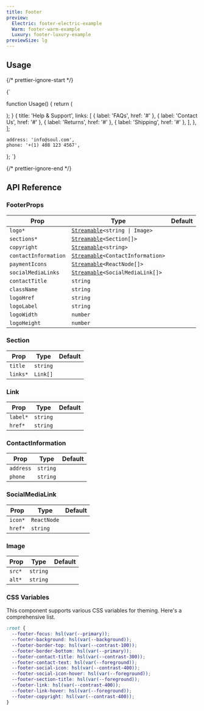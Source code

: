 ```yaml
---
title: Footer
preview:
  Electric: footer-electric-example
  Warm: footer-warm-example
  Luxury: footer-luxury-example
previewSize: lg
---
```


## Usage

{/* prettier-ignore-start */}

<CodeBlock lang="ts">{`

function Usage() {
    return (
        <Footer
            contactInformation={contactInformation}
            logo={logo}
            sections={sections}
        />
    );
}
    {
      title: 'Help & Support',
      links: [
        { label: 'FAQs', href: '#' },
        { label: 'Contact Us', href: '#' },
        { label: 'Returns', href: '#' },
        { label: 'Shipping', href: '#' },
      ],
    },
];


    address: 'info@soul.com',
    phone: '+(1) 408 123 4567',
};
`}
</CodeBlock>

{/* prettier-ignore-end */}

## API Reference

### FooterProps

| Prop                 | Type                                                                                                          | Default |
| -------------------- | ------------------------------------------------------------------------------------------------------------- | ------- |
| `logo*`              | [`Streamable`](/docs/soul/streamable)`<string \| Image>` <Tooltip content="See Image below"/>                 |         |
| `sections*`          | [`Streamable`](/docs/soul/streamable)`<Section[]>` <Tooltip content="See Section below"/>                     |         |
| `copyright`          | [`Streamable`](/docs/soul/streamable)`<string>`                                                               |         |
| `contactInformation` | [`Streamable`](/docs/soul/streamable)`<ContactInformation>` <Tooltip content="See ContactInformation below"/> |         |
| `paymentIcons`       | [`Streamable`](/docs/soul/streamable)`<ReactNode[]>`                                                          |         |
| `socialMediaLinks`   | [`Streamable`](/docs/soul/streamable)`<SocialMediaLink[]>` <Tooltip content="See SocialMediaLink below"/>     |         |
| `contactTitle`       | `string`                                                                                                      |         |
| `className`          | `string`                                                                                                      |         |
| `logoHref`           | `string`                                                                                                      |         |
| `logoLabel`          | `string`                                                                                                      |         |
| `logoWidth`          | `number`                                                                                                      |         |
| `logoHeight`         | `number`                                                                                                      |         |

### Section

| Prop     | Type                                         | Default |
| -------- | -------------------------------------------- | ------- |
| `title`  | `string`                                     |         |
| `links*` | `Link[]` <Tooltip content="See Link below"/> |         |

### Link

| Prop     | Type     | Default |
| -------- | -------- | ------- |
| `label*` | `string` |         |
| `href*`  | `string` |         |

### ContactInformation

| Prop      | Type     | Default |
| --------- | -------- | ------- |
| `address` | `string` |         |
| `phone`   | `string` |         |

### SocialMediaLink

| Prop    | Type        | Default |
| ------- | ----------- | ------- |
| `icon*` | `ReactNode` |         |
| `href*` | `string`    |         |

### Image

| Prop   | Type     | Default |
| ------ | -------- | ------- |
| `src*` | `string` |         |
| `alt*` | `string` |         |

### CSS Variables

This component supports various CSS variables for theming. Here's a comprehensive list.

```css
:root {
  --footer-focus: hsl(var(--primary));
  --footer-background: hsl(var(--background));
  --footer-border-top: hsl(var(--contrast-100));
  --footer-border-bottom: hsl(var(--primary));
  --footer-contact-title: hsl(var(--contrast-300));
  --footer-contact-text: hsl(var(--foreground));
  --footer-social-icon: hsl(var(--contrast-400));
  --footer-social-icon-hover: hsl(var(--foreground));
  --footer-section-title: hsl(var(--foreground));
  --footer-link: hsl(var(--contrast-400));
  --footer-link-hover: hsl(var(--foreground));
  --footer-copyright: hsl(var(--contrast-400));
}
```
